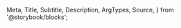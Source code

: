   Meta,
  Title,
  Subtitle,
  Description,
  ArgTypes,
  Source,
} from '@storybook/blocks';

<Meta
  title="Payment Facilitation/Payments/Checkout"
  Components="justifi-checkout"
  of={JustifiCheckout}
/>

<Title />

Component to render the necessary fields to enter proper payment method information and process a payment. 
You will need to first create a checkout via [Checkout API](https://docs.justifi.tech/api-spec#tag/Checkouts) to get the `checkout-id` required for this component.

# Index

- [Props, events and methods](#props-events-and-methods)
- [Styling](#styling)
- [Example usage](#example-usage)

# Props, events and methods

---

<ArgTypes exclude={['Theme']} />

<h1>Authorization</h1>

<hr />

Web Component Token: These tokens are generated by your backend services using the [Web Component Tokens API](https://docs.justifi.tech/api-spec#tag/Web-Component-Tokens). 
Each token can be scoped to perform a set number of actions and is active for 60 minutes. 
When creating a web component token for this specific component you'll need to use the following roles:

<ul>
  <li>
    `write:checkout:checkout_id` - use the `checkout_id` you receive when you create a checkout via [Checkout API](https://docs.justifi.tech/api-spec#tag/Checkouts)
  </li>
  <li>
    `write:tokenize:account_id` - use the `account_id` you pass to the checkout API
  </li>
</ul>

# Styling

---

The `<justifi-checkout>` can be customized only through overriding `CSS variables`.

#### The full list of variables that can be overriden is listed in the [Introduction](/docs/introduction--docs#styling-components-with-variables).

# Example Usage

---

<Source dark language="html" code={example} />
